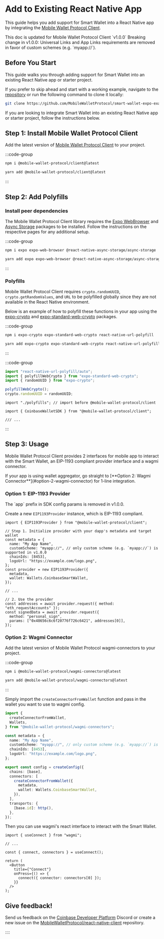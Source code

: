 
# Add to Existing React Native App

This guide helps you add support for Smart Wallet into a React Native app
by integrating the
[Mobile Wallet Protocol Client](https://www.npmjs.com/package/@mobile-wallet-protocol/client).

<Callout type="info">
  This doc is updated for Mobile Wallet Protocol Client `v1.0.0`
</Callout>

<Callout type="danger" title="Deep Link Handling">
  Breaking change in v1.0.0: Universal Links and App Links requirements are
  removed in favor of custom schemes (e.g. `myapp://`).
</Callout>

## Before You Start

This guide walks you through adding support for Smart Wallet into an existing React Native app or starter project.

If you prefer to skip ahead and start with a working example, navigate to the [repository](https://github.com/MobileWalletProtocol/smart-wallet-expo-example.git) or run the following command to clone it locally:

```bash
git clone https://github.com/MobileWalletProtocol/smart-wallet-expo-example.git
```

If you are looking to integrate Smart Wallet into an existing React Native app or starter project, follow the instructions below.

## Step 1: Install Mobile Wallet Protocol Client

Add the latest version of [Mobile Wallet Protocol Client](https://mobilewalletprotocol.github.io/wallet-mobile-sdk/) to your project.

:::code-group

```zsh [npm]
npm i @mobile-wallet-protocol/client@latest
```

```zsh [yarn]
yarn add @mobile-wallet-protocol/client@latest
```

:::

## Step 2: Add Polyfills

### Install peer dependencies

The Mobile Wallet Protocol Client library requires the [Expo WebBrowser](https://docs.expo.dev/versions/latest/sdk/webbrowser/) and [Async Storage](https://react-native-async-storage.github.io/async-storage/docs/install) packages to be installed.
Follow the instructions on the respective pages for any additional setup.

:::code-group

```zsh [npm]
npm i expo expo-web-browser @react-native-async-storage/async-storage
```

```zsh [yarn]
yarn add expo expo-web-browser @react-native-async-storage/async-storage
```

:::

### Polyfills

Mobile Wallet Protocol Client requires `crypto.randomUUID`, `crypto.getRandomValues`, and `URL` to be polyfilled globally since they are not available in the React Native environment.

Below is an example of how to polyfill these functions in your app using the [expo-crypto](https://docs.expo.dev/versions/latest/sdk/crypto/) and [expo-standard-web-crypto](https://github.com/expo/expo/tree/master/packages/expo-standard-web-crypto/) packages.

:::code-group

```zsh [npm]
npm i expo-crypto expo-standard-web-crypto react-native-url-polyfill
```

```zsh [yarn]
yarn add expo-crypto expo-standard-web-crypto react-native-url-polyfill
```

:::

:::code-group

```js [polyfills.js]
import "react-native-url-polyfill/auto";
import { polyfillWebCrypto } from "expo-standard-web-crypto";
import { randomUUID } from "expo-crypto";

polyfillWebCrypto();
crypto.randomUUID = randomUUID;
```

```tsx [App.tsx]
import "./polyfills"; // import before @mobile-wallet-protocol/client

import { CoinbaseWalletSDK } from "@mobile-wallet-protocol/client";

/// ...
```

:::

## Step 3: Usage

Mobile Wallet Protocol Client provides 2 interfaces for mobile app to interact with the Smart Wallet, an EIP-1193 compliant provider interface and a wagmi connector.

<Callout type="success">
  If your app is using wallet aggregator, go straight to [**Option 2: Wagmi
  Connector**](#option-2-wagmi-connector) for 1-line integration.
</Callout>

### Option 1: EIP-1193 Provider

<Callout type="warning">
  The `app` prefix in SDK config params is removed in v1.0.0.
</Callout>

Create a new `EIP1193Provider` instance, which is EIP-1193 compliant.

```tsx [App.tsx]
import { EIP1193Provider } from "@mobile-wallet-protocol/client";

// Step 1. Initialize provider with your dapp's metadata and target wallet
const metadata = {
  name: "My App Name",
  customScheme: "myapp://", // only custom scheme (e.g. `myapp://`) is supported in v1.0.0
  chainIds: [8453],
  logoUrl: "https://example.com/logo.png",
};
const provider = new EIP1193Provider({
  metadata,
  wallet: Wallets.CoinbaseSmartWallet,
});

// ...

// 2. Use the provider
const addresses = await provider.request({ method: "eth_requestAccounts" });
const signedData = await provider.request({
  method: "personal_sign",
  params: ["0x48656c6c6f20776f726c6421", addresses[0]],
});
```

### Option 2: Wagmi Connector

Add the latest version of Mobile Wallet Protocol wagmi-connectors to your project.

:::code-group

```zsh [npm]
npm i @mobile-wallet-protocol/wagmi-connectors@latest
```

```zsh [yarn]
yarn add @mobile-wallet-protocol/wagmi-connectors@latest
```

:::

Simply import the `createConnectorFromWallet` function and pass in the wallet you want to use to wagmi config.

```ts [config.ts]
import {
  createConnectorFromWallet,
  Wallets,
} from "@mobile-wallet-protocol/wagmi-connectors";

const metadata = {
  name: "My App Name",
  customScheme: "myapp://", // only custom scheme (e.g. `myapp://`) is supported in v1.0.0
  chainIds: [8453],
  logoUrl: "https://example.com/logo.png",
};

export const config = createConfig({
  chains: [base],
  connectors: [
    createConnectorFromWallet({
      metadata,
      wallet: Wallets.CoinbaseSmartWallet,
    }),
  ],
  transports: {
    [base.id]: http(),
  },
});
```

Then you can use wagmi's react interface to interact with the Smart Wallet.

```tsx [App.tsx]
import { useConnect } from "wagmi";

// ...

const { connect, connectors } = useConnect();

return (
  <Button
    title={"Connect"}
    onPress={() => {
      connect({ connector: connectors[0] });
    }}
  />
);
```

## Give feedback!

Send us feedback on the [Coinbase Developer Platform](https://discord.com/invite/cdp/) Discord or create a new issue on the [MobileWalletProtocol/react-native-client](https://github.com/MobileWalletProtocol/react-native-client/issues) repository.

::::
